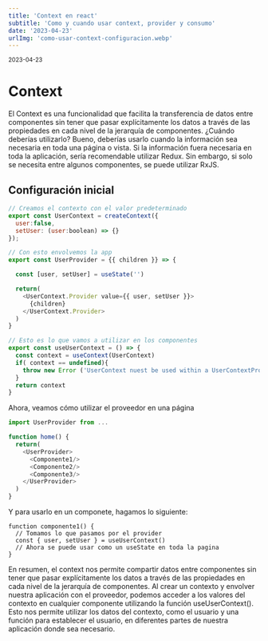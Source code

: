 ```yaml
---
title: 'Context en react'
subtitle: 'Como y cuando usar context, provider y consumo'
date: '2023-04-23'
urlImg: 'como-usar-context-configuracion.webp'
---
```


<small>2023-04-23</small>

# Context

El Context es una funcionalidad que facilita la transferencia de datos entre componentes
sin tener que pasar explícitamente los datos a través de las propiedades en cada
nivel de la jerarquía de componentes. ¿Cuándo deberías utilizarlo? Bueno, deberías
usarlo cuando la información sea necesaria en toda una página o vista. Si la información
fuera necesaria en toda la aplicación, sería recomendable utilizar Redux. Sin embargo,
si solo se necesita entre algunos componentes, se puede utilizar RxJS.

## Configuración inicial

```js:UserContext.js
// Creamos el contexto con el valor predeterminado
export const UserContext = createContext({
  user:false,
  setUser: (user:boolean) => {}
});

// Con esto envolvemos la app
export const UserProvider = {{ children }} => {

  const [user, setUser] = useState('')

  return(
    <UserContext.Provider value={{ user, setUser }}>
      {children}
    </UserContext.Provider>
  )
}

// Esto es lo que vamos a utilizar en los componentes
export const useUserContext = () => {
  const context = useContext(UserContext)
  if( context == undefined){
    throw new Error ('UserContext nuest be used within a UserContextProvider')
  }
  return context
}
```

Ahora, veamos cómo utilizar el proveedor en una página

```js:page.js
import UserProvider from ...

function home() {
  return(
    <UserProvider>
      <Componente1/>
      <Componente2/>
      <Componente3/>
    </UserProvider>
  )
}
```

Y para usarlo en un componete, hagamos lo siguiente:

```js:componente1
function componente1() {
  // Tomamos lo que pasamos por el provider
  const { user, setUser } = useUserContext()
  // Ahora se puede usar como un useState en toda la pagina
}
```

En resumen, el context nos permite compartir datos entre componentes sin tener que pasar explícitamente los datos a través de las propiedades en cada nivel de la jerarquía de componentes. Al crear un contexto y envolver nuestra aplicación con el proveedor, podemos acceder a los valores del contexto en cualquier componente utilizando la función useUserContext(). Esto nos permite utilizar los datos del contexto, como el usuario y una función para establecer el usuario, en diferentes partes de nuestra aplicación donde sea necesario.

